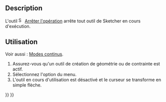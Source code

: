 <languages/>

{{Docnav/fr
|[[Sketcher_RenderingOrder/fr|Ordre des rendus]]
|[[Sketcher_CreatePoint/fr|Point]]
|[[Sketcher_Workbench/fr|Atelier Sketcher]]
|IconL=Sketcher_RenderingOrder.svg‎
|IconR=Sketcher_CreatePoint.svg
|IconC=Workbench_Sketcher.svg
}}

{{GuiCommand/fr
|Name=Sketcher StopOperation
|Name/fr=Sketcher Arrêt de l'opération
|MenuLocation=Esquisse → Arrêter l'opération
|Workbenches=[[Sketcher_Workbench/fr|Sketcher]]
}}

==Description==

<div class="mw-translate-fuzzy">
L'outil [[Image:Sketcher_StopOperation.svg|16px]] [[Sketcher_StopOperation/fr|Arrêter l'opération]] arrête tout outil de Sketcher en cours d'exécution.
</div>

<span id="Usage"></span>
==Utilisation==

Voir aussi : [[Sketcher_Workbench/fr#Modes_continus|Modes continus]].

# Assurez-vous qu'un outil de création de géométrie ou de contrainte est actif.
# Sélectionnez l'option {{MenuCommand|Esquisse → [[Image:Sketcher_StopOperation.svg|16px]] Arrêter l'opération}} du menu.
# L'outil en cours d'utilisation est désactivé et le curseur se transforme en simple flèche.


{{Docnav/fr
|[[Sketcher_RenderingOrder/fr|Ordre des rendus]]
|[[Sketcher_CreatePoint/fr|Point]]
|[[Sketcher_Workbench/fr|Atelier Sketcher]]
|IconL=Sketcher_RenderingOrder.svg‎
|IconR=Sketcher_CreatePoint.svg
|IconC=Workbench_Sketcher.svg
}}

{{Sketcher_Tools_navi{{#translation:}}}}
{{Userdocnavi{{#translation:}}}}